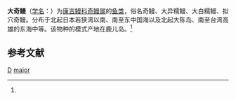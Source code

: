 {{Speciesbox
| taxon = Alloconger major
| binomial_authority = Asano, 1958<ref name='id5631'>{{cite web| url =http://www.bioinfo.cn/db05/BjdwSpecies.php?action=view&id=5631| title =大奇鳗| work =中国动物物种编目数据库| publisher =中国科学院微生物研究所| author =中国科学院动物研究所| accessdate =2009-04-11| deadurl =yes| archiveurl =https://web.archive.org/web/20160305073415/http://www.bioinfo.cn/db05/BjdwSpecies.php?action=view&id=5631| archivedate =2016-03-05}}</ref>
}}

'''大奇鳗'''（[[学名|学名]]：{{lang|la|''Alloconger major''}}）为[[康吉鳗科|康吉鳗科]][[奇鳗属|奇鳗属]]的[[鱼类|鱼类]]，俗名奇鳗、大异糯鳗、大白糯鳗、拟穴奇鳗。分布于北起日本若狭湾以南、南至东中国海以及北起大陈岛、南至台湾高雄的东海中等。该物种的模式产地在鹿儿岛。<ref name='id5631'/>

== 参考文献 ==
{{reflist}}

{{鱼类小作品}}
{{taxonbar}}
[[Category:_1958年描述的鱼类|D]]
[[Category:奇鳗属|major]]